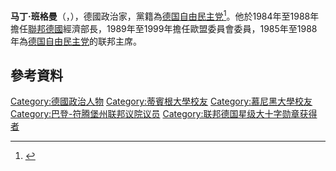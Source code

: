 {{最近逝世|time=c}}
'''马丁·班格曼'''（{{lang-de|Martin Andreas Bangemann}}，{{bd|1934年|11月15日|2022年|6月28日}}），德國政治家，黨籍為[[德国自由民主党|德国自由民主党]]<ref>{{Cite news|title=Früherer Bundeswirtschaftsminister Bangemann ist tot|url=https://www.welt.de/newsticker/dpa_nt/infoline_nt/Politik__Inland_/article239646391/Frueherer-Bundeswirtschaftsminister-Bangemann-ist-tot.html|newspaper=DIE WELT|date=2022-06-29|accessdate=2022-06-30|language=de|last=WELT}}</ref>。他於1984年至1988年擔任[[聯邦德國|聯邦德國]]經濟部長，1989年至1999年擔任歐盟委員會委員，1985年至1988年為[[德国自由民主党|德国自由民主党]]的联邦主席。

== 參考資料 ==
{{reflist}}

{{Authority control}}
{{DEFAULTSORT: Bangemann, Martin}}
[[Category:德國政治人物|Category:德國政治人物]]
[[Category:蒂賓根大學校友|Category:蒂賓根大學校友]]
[[Category:慕尼黑大學校友|Category:慕尼黑大學校友]]
[[Category:巴登-符腾堡州联邦议院议员|Category:巴登-符腾堡州联邦议院议员]]
[[Category:联邦德国星级大十字勋章获得者|Category:联邦德国星级大十字勋章获得者]]